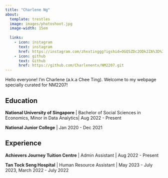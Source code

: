 ```yaml
---
title: "Charlene Ng"
about:
  template: trestles
  image: images/photoshoot.jpg 
  image-width: 15em
  
  links:
    - icon: instagram
      text: instagram
      href: https://instagram.com/zhxxtinggg?igshid=OGQ5ZDc2ODk2ZA%3D%3D&utm_source=qr
    - icon: github
      text: Github
      href: https://github.com/Charlenentx/NM2207.git
---
```


Hello everyone! I'm Charlene (a.k.a Chee Ting). Welcome to my webpage specially curated for NM2207!

## Education

**National University of Singapore** \| Bachelor of Social Sciences in Economics, Minor in Data Analytics\| Aug 2022 - Present

**National Junior College** \| Jan 2020 - Dec 2021

## Experience

**Achievers Journey Tuition Centre** \| Admin Assistant \| Aug 2022 - Present

**Tan Tock Seng Hospital** \| Human Resource Assistant \| May 2023 - July 2023, March 2022 - July 2022


